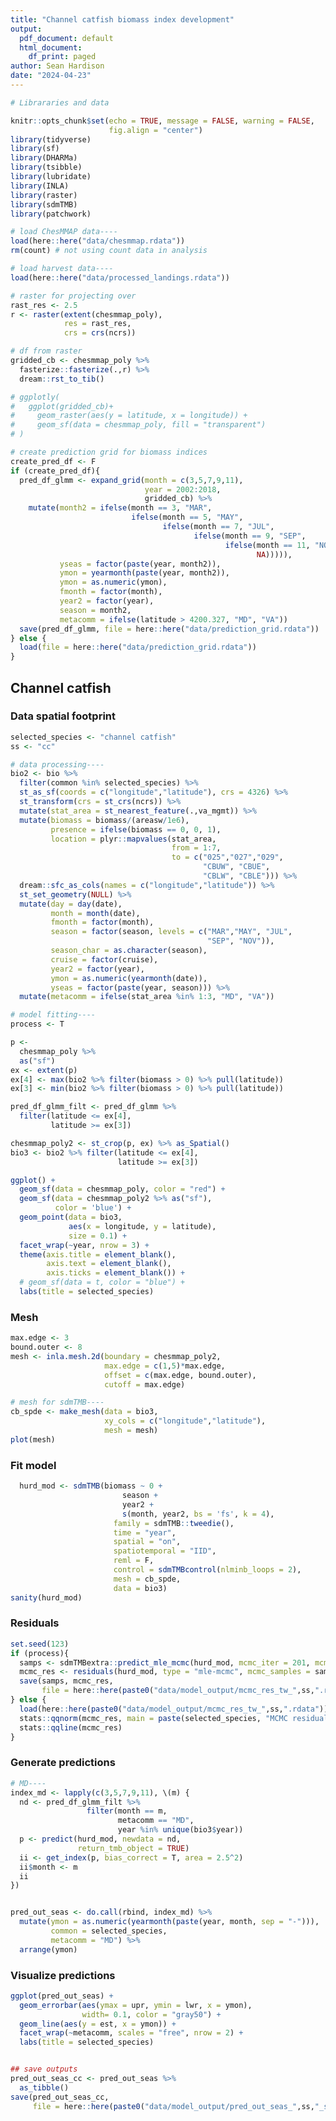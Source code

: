 ```yaml
---
title: "Channel catfish biomass index development"
output:
  pdf_document: default
  html_document:
    df_print: paged
author: Sean Hardison
date: "2024-04-23"
---
```


```r

# Librararies and data

knitr::opts_chunk$set(echo = TRUE, message = FALSE, warning = FALSE,
                      fig.align = "center")
library(tidyverse)
library(sf)
library(DHARMa)
library(tsibble)
library(lubridate)
library(INLA)
library(raster)
library(sdmTMB)
library(patchwork)

# load ChesMMAP data----
load(here::here("data/chesmmap.rdata"))
rm(count) # not using count data in analysis

# load harvest data----
load(here::here("data/processed_landings.rdata")) 

# raster for projecting over
rast_res <- 2.5
r <- raster(extent(chesmmap_poly),
            res = rast_res,
            crs = crs(ncrs))

# df from raster
gridded_cb <- chesmmap_poly %>% 
  fasterize::fasterize(.,r) %>% 
  dream::rst_to_tib() 

# ggplotly(
#   ggplot(gridded_cb)+
#     geom_raster(aes(y = latitude, x = longitude)) +
#     geom_sf(data = chesmmap_poly, fill = "transparent")
# )

# create prediction grid for biomass indices
create_pred_df <- F
if (create_pred_df){
  pred_df_glmm <- expand_grid(month = c(3,5,7,9,11),
                              year = 2002:2018,
                              gridded_cb) %>% 
    mutate(month2 = ifelse(month == 3, "MAR",
                           ifelse(month == 5, "MAY",
                                  ifelse(month == 7, "JUL",
                                         ifelse(month == 9, "SEP",
                                                ifelse(month == 11, "NOV",
                                                       NA))))),
           yseas = factor(paste(year, month2)),
           ymon = yearmonth(paste(year, month2)),
           ymon = as.numeric(ymon),
           fmonth = factor(month),
           year2 = factor(year),
           season = month2,
           metacomm = ifelse(latitude > 4200.327, "MD", "VA"))
  save(pred_df_glmm, file = here::here("data/prediction_grid.rdata"))
} else {
  load(file = here::here("data/prediction_grid.rdata"))
}

```

## Channel catfish

### Data spatial footprint

```r
selected_species <- "channel catfish"
ss <- "cc"

# data processing----
bio2 <- bio %>% 
  filter(common %in% selected_species) %>% 
  st_as_sf(coords = c("longitude","latitude"), crs = 4326) %>% 
  st_transform(crs = st_crs(ncrs)) %>% 
  mutate(stat_area = st_nearest_feature(.,va_mgmt)) %>%
  mutate(biomass = biomass/(areasw/1e6),
         presence = ifelse(biomass == 0, 0, 1),
         location = plyr::mapvalues(stat_area, 
                                    from = 1:7,
                                    to = c("025","027","029",
                                           "CBUW", "CBUE",
                                           "CBLW", "CBLE"))) %>% 
  dream::sfc_as_cols(names = c("longitude","latitude")) %>% 
  st_set_geometry(NULL) %>% 
  mutate(day = day(date),
         month = month(date),
         fmonth = factor(month),
         season = factor(season, levels = c("MAR","MAY", "JUL",
                                            "SEP", "NOV")),
         season_char = as.character(season),
         cruise = factor(cruise),
         year2 = factor(year),
         ymon = as.numeric(yearmonth(date)),
         yseas = factor(paste(year, season))) %>% 
  mutate(metacomm = ifelse(stat_area %in% 1:3, "MD", "VA")) 

# model fitting----
process <- T

p <- 
  chesmmap_poly %>% 
  as("sf")
ex <- extent(p)
ex[4] <- max(bio2 %>% filter(biomass > 0) %>% pull(latitude))
ex[3] <- min(bio2 %>% filter(biomass > 0) %>% pull(latitude))

pred_df_glmm_filt <- pred_df_glmm %>% 
  filter(latitude <= ex[4],
         latitude >= ex[3]) 

chesmmap_poly2 <- st_crop(p, ex) %>% as_Spatial()
bio3 <- bio2 %>% filter(latitude <= ex[4],
                        latitude >= ex[3])

ggplot() +
  geom_sf(data = chesmmap_poly, color = "red") +
  geom_sf(data = chesmmap_poly2 %>% as("sf"),
          color = 'blue') +
  geom_point(data = bio3,
             aes(x = longitude, y = latitude),
             size = 0.1) +
  facet_wrap(~year, nrow = 3) +
  theme(axis.title = element_blank(),
        axis.text = element_blank(),
        axis.ticks = element_blank()) +
  # geom_sf(data = t, color = "blue") +
  labs(title = selected_species)
```

\newpage
### Mesh

```r
max.edge <- 3
bound.outer <- 8
mesh <- inla.mesh.2d(boundary = chesmmap_poly2,
                     max.edge = c(1,5)*max.edge,
                     offset = c(max.edge, bound.outer),
                     cutoff = max.edge)

# mesh for sdmTMB----
cb_spde <- make_mesh(data = bio3,
                     xy_cols = c("longitude","latitude"),
                     mesh = mesh)
plot(mesh)
```

### Fit model

```r
  hurd_mod <- sdmTMB(biomass ~ 0 +
                         season +
                         year2 +
                         s(month, year2, bs = 'fs', k = 4),
                       family = sdmTMB::tweedie(),
                       time = "year",
                       spatial = "on",
                       spatiotemporal = "IID",
                       reml = F,
                       control = sdmTMBcontrol(nlminb_loops = 2),
                       mesh = cb_spde,
                       data = bio3)
sanity(hurd_mod)
```

### Residuals

```r
set.seed(123)
if (process){
  samps <- sdmTMBextra::predict_mle_mcmc(hurd_mod, mcmc_iter = 201, mcmc_warmup = 200)
  mcmc_res <- residuals(hurd_mod, type = "mle-mcmc", mcmc_samples = samps)
  save(samps, mcmc_res,
       file = here::here(paste0("data/model_output/mcmc_res_tw_",ss,".rdata")))
} else {
  load(here::here(paste0("data/model_output/mcmc_res_tw_",ss,".rdata")))
  stats::qqnorm(mcmc_res, main = paste(selected_species, "MCMC residuals, fam == tweedie"))
  stats::qqline(mcmc_res)
}
```

### Generate predictions

```r
# MD----
index_md <- lapply(c(3,5,7,9,11), \(m) {
  nd <- pred_df_glmm_filt %>% 
                 filter(month == m,
                        metacomm == "MD",
                        year %in% unique(bio3$year))
  p <- predict(hurd_mod, newdata = nd,
               return_tmb_object = TRUE)
  ii <- get_index(p, bias_correct = T, area = 2.5^2)
  ii$month <- m
  ii
})


pred_out_seas <- do.call(rbind, index_md) %>% 
  mutate(ymon = as.numeric(yearmonth(paste(year, month, sep = "-"))),
         common = selected_species,
         metacomm = "MD") %>% 
  arrange(ymon)
```

### Visualize predictions

```r
ggplot(pred_out_seas) +
  geom_errorbar(aes(ymax = upr, ymin = lwr, x = ymon),
                width= 0.1, color = "gray50") +
  geom_line(aes(y = est, x = ymon)) +
  facet_wrap(~metacomm, scales = "free", nrow = 2) +
  labs(title = selected_species)


## save outputs
pred_out_seas_cc <- pred_out_seas %>% 
  as_tibble()
save(pred_out_seas_cc,
     file = here::here(paste0("data/model_output/pred_out_seas_",ss,"_sim.rdata")))
```



